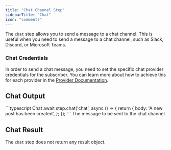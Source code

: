 ```yaml
---
title: "Chat Channel Step"
sidebarTitle: "Chat"
icon: "comments"
---
```


The `chat` step allows you to send a message to a chat channel. This is useful when you need to send a message to a chat channel, such as Slack, Discord, or Microsoft Teams.

### Chat Credentials

In order to send a chat message, you need to set the specific chat provider credentials for the subscriber. 
You can learn more about how to achieve this for each provider in the [Provider Documentation](/integrations/providers/chat/overview).

## Chat Output

<RequestExample>
    ```typescript Chat
    await step.chat('chat', async () => {
        return {
            body: 'A new post has been created',
        };
    });
    ```
</RequestExample>

<ParamField path="body" type="string" required>
  The message to be sent to the chat channel.
</ParamField>

## Chat Result

The `chat` step does not return any result object.
